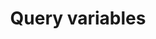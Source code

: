 ---
title: Query variables
description: Plugins and configuration settings that can improve the developer experience when working with Tailwind CSS.
---